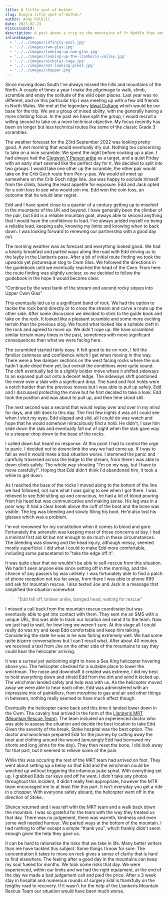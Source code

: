 ```yaml
---
title: A little spot of bother
slug: blog/a-litle-spot-of-bother/
author: Andy Polhill
date: 2023-02-23
discussionId: 
description: A post about a trip to the mountains of Yr Wyddfa that went a bit wrong and resulted in a free ride in a helicopter.
inlineImages:
  - '../../images/infinity-pool.jpg'
  - '../../images/cwm-glas.jpg'
  - '../../images/looking-up-cwm-glas.jpg'
  - '../../images/looking-up-the-llanberis-valley.jpg'
  - '../../images/nicholas-cage.jpg'
  - '../../images/not-looking-great.jpg'
  - '../../images/chopper.png'
---
```




Since moving down South I've always missed the hills and mountains of the North. A couple of times a year I make the pilgrimage to walk, climb, scramble and enjoy the solitude of the wild open places. Last year was no different, and on this particular trip I was meeting up with a few old friends in North Wales. We met at the legendary [Idwal Cottage](https://www.yha.org.uk/hostel/yha-idwal-cottage) which would be our base for the trip. We are a group of mixed ability, with me generally having a more climbing focus. In the past we have split the group, I would recruit a willing second to take on a more technical objective. My focus recently has been on longer but less technical routes like some of the classic Grade 3 scrambles.

The weather forecast for the 23rd September 2022 was looking pretty good. A wet morning that would eventually dry out. Nothing too concerning to take on a nice scramble. We spent the night before cooking up a plan. I had always had the [Clogwyn Y Person arête](https://www.ukscrambles.com/wales-scrambles/clogwyn-y-person-arete/) as a target, and a quiet Friday with an early start seemed like the perfect day for it. We decided to split into two groups. I would take one other up the scramble, the other pair would take on the Crib Goch route from Pen-y-pas. We would all meet up somewhere on the Crib Goch ridge line. Joe was happy to exclude himself from the climb, having the least appetite for exposure. Edd and Jack opted for a coin toss to see who would join me. Edd won the coin toss, an outcome that he would later regret.

Edd and I have spent close to a quarter of a century getting up to mischief in the mountains of the UK and beyond. I have generally been the climber of the pair, but Edd is a reliable mountain goat, always able to second anything that I would have the confidence to lead. I've always prided myself on being a reliable lead, keeping safe, knowing my limits and knowing when to back down. I was looking forward to renewing our partnership with a good day out.

<Gallery>
  <GalleryImage
    src={props.inlineImages[0]}
    alt="Infinity Pool Yr Wyddfa style"
    caption="Infinity Pool Yr Wyddfa style"
  />
  <GalleryImage
    src={props.inlineImages[1]}
    alt="View of a stream moving up lower Cwm Glas"
    caption="Lower Cwm Glas looking up the valley"
  />
</Gallery>

The morning weather was as forecast and everything looked good. We had a hearty breakfast and parted ways along the road with Edd driving us to the layby in the Llanberis pass. After a bit of initial route finding we took the upwards yet picturesque slog to Cwm Glas. We followed the directions in the guidebook until we eventually reached the head of the Cwm. From here the route finding was slightly unclear, so we decided to follow the guidebook in the hope it would become clear.

"Continue by the west bank of the stream and ascend rocky slopes into Upper Cwm Glas"

This eventually led us to a significant band of rock. We had the option to tackle the rock band directly or to cross the stream and carve a route up the other side. After some discussion we decided to stick to the guide book and take on the rock. It looked like a pleasant scramble and some more exciting terrain than the previous slog. We found what looked like a suitable cleft in the rock and agreed to move up. We didn't rope up. We have scrambled similar terrain many times in the past, sometimes with more significant consequences than what we were facing here.

<Gallery>
  <GalleryImage
    src={props.inlineImages[2]}
    alt="Cwm Glas with Clogwyn Y Person arête on the skyline"
    caption="Cwm Glas with Clogwyn Y Person arête on the skyline. The fatal crag was the one just below right of the lens flare"
  />
</Gallery>

The scrambled started fairly easy. It felt good to be on rock, I felt the familiar calmness and confidence which I get when moving in this way. There were a few damper sections on the west facing rocks where the sun hadn't quite dried them yet, but overall the conditions were quite sound. The cleft eventually led to a slightly bolder move where it shifted sideways to an exposed pull out onto a decent ledge. The sideways shift positioned the move over a slab with a significant drop. The hand and foot holds were a notch harder than the previous moves but I was able to pull up safely. Edd and I discussed protecting the move but he first decided to take a look. Edd took the position and was about to pull up, and then time stood still.

The next second was a second that would replay over and over in my mind for days, and still does to this day. The first few nights it was all I could see when I shut my eyes. Edd slipped and slid, all I could do was watch and hope that he would somehow miraculously find a hold. He didn't, I saw him slide down the slab and eventually fall out of sight when the slab gave way to a steeper drop down to the base of the rocks.

I called down but heard no response. At this point I had to control the urge to panic. I decided not to downclimb the way we had come up. If I was to fall as well it would make a bad situation worse. I stemmed the panic and carefully traversed across the ledge to the stream, from there I was able to down climb safely. The whole way shouting "I'm on my way, but I have to move carefully!". Hoping that Edd didn't think I'd abandoned him, it took a while to get down.

As I reached the base of the rocks I moved along to the bottom of the line we had followed, not sure what I was going to see when I got there. I was relieved to see Edd sitting up and conscious, he had a lot of blood pouring from his head but was communicative and making sense. His leg was in a poor way. It had a clear break above the cuff of the boot and the bone was visible. The leg was bleeding and slowly filling his boot. He'd also lost his glasses which was a problem.

<Gallery>
    <GalleryImage
    src={props.inlineImages[4]}
    alt="Nicholas Cage with blood on his face"
    caption="This is Nicholas Cage with blood on his face, Edd looked like this"
  />
  <GalleryImage
    src={props.inlineImages[5]}
    alt="Albi the racist dragon"
    caption="He was sitting up and generally looking like this guy"
  />
</Gallery>

I'm not renowned for my constitution when it comes to blood and gore. Fortunately the adrenalin was keeping most of those concerns at bay. I had a minimal first aid kit but not enough to do much in these circumstances. The bleeding was slowing and the head injury, although messy, seemed mostly superficial. I did what I could to make Edd more comfortable, including some paracetamol to "take the edge off it".

It was quite clear that we wouldn't be able to self-rescue from this situation. We hadn't seen anyone else since setting off in the morning, and the chance of any passers by was unlikely. I was fortunately able to find a patch of phone reception not too far away, from there I was able to phone 999 and ask for mountain rescue. I also texted Joe and Jack in a message that simplified the situation somewhat.

> "Edd fell off, broken ankle, banged head, waiting for rescue"

I missed a call back from the mountain rescue coordinator but was eventually able to get into contact with them. They sent me an SMS with a unique URL, this was able to track our location and send it to the team. Now we just had to wait, for how long we weren't sure. At this stage all I could really do was try and keep Edd comfortable and keep him talking. Considering the state he was in he was fairing extremely well. We had some quite bizarre conversations but I can't recall what. After about 40 minutes we received a text from Joe on the other side of the mountains to say they could hear the helicopter arriving.

It was a surreal yet welcoming sight to have a Sea King helicopter hovering above you. The helicopter checked for a suitable place to lower the winchman. The noise and downdraft it created was extreme, I did my best to hold everything down and shield Edd from the dirt and wind it kicked up. The winchman landed safely and help was with us. As the helicopter moved away we were able to hear each other. Edd was administered with an impressive mix of painkillers, from morphine to gas and air and other things in between, nothing really seemed to have much effect though.

Eventually the helicopter came back and this time it landed lower down in the Cwm. The cavalry had arrived in the form of the [Llanberis MRT (Mountain Rescue Team)](http://www.llanberismountainrescue.co.uk/). The team included an experienced doctor who was able to assess the situation and decide the best location to take Edd. Given the severity of the break, Stoke hospital was the best option. The doctor and winchman prepared Edd for the journey by cutting away the boot and clothing around the wound (amusingly Edd had borrowed my shorts and long johns for the day). They then reset the bone, I did look away for that part, but it seemed to relieve some of the pain.

While this was occuring the rest of the MRT team had arrived on foot. They went about setting up a belay so that Edd and the winchman could be winched up without triggering the infamous puke spiral. With everything set up, I grabbed Edds car keys and off he went. I didn't take any photos throughout this incident, it didn't really feel appropriate, however the MTR team encouraged me to at least film this part. It isn't everyday you get a ride in a chopper. With everyone safely aboard, the helicopter went off in the direction of Stoke.

<Gallery>
  <GalleryImage
    src={props.inlineImages[6]}
    alt="Still image from the video of the Sea King"
    caption="Still image from the video of the Sea King with the winchman and Edd on their way up"
  />
    <GalleryImage
    src={props.inlineImages[3]}
    alt="Loking up the Llanberis pass towards Pen Y Pas"
    caption="Loking up the Llanberis pass towards Pen Y Pas"
  />
</Gallery>

Silence returned and I was left with the MRT team and a walk back down the mountain. I was so grateful for the team with the way they treated us that day. There was no judgement, there was warmth, kindness and even some well needed humour. We parted ways at the bottom of the mountain. I had nothing to offer except a simple "thank you", which frankly didn't seem enough given the help they gave us.

It can be hard to rationalise the risks that we take in life. Many better writers than me have tackled this subject. Some things I know for sure. The concentration it takes to move on rock gives a sense of clarity that is hard to find elsewhere. The feeling after a good day in the mountains can keep my soul fueled for months. We took some risks that day. We were experienced, within our limits and we had the right equipment, at the end of the day we made a bad judgement call and paid the price. After a 3 week stay in hospital and numerous rounds of surgery Edd is thankfully on the lengthy road to recovery. If it wasn't for the help of the Llanberis Mountain Rescue Team our situation would have been much worse.  